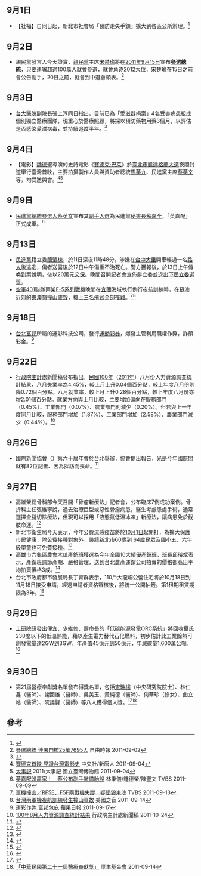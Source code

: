 {{vfd|[[Wikipedia:頁面存廢討論/記錄/2022/06/17#2022年6月臺灣|比較標準]]提刪|date=2022/06/18}}
<noinclude>{{MonthInTaiwan|2011|9}}</noinclude>

==9月1日==
*【社福】自同日起，新北市社會局「預防走失手鍊」擴大到各區公所辦理。<ref>{{Cite web |url=http://www.sw.ntpc.gov.tw/web/News?command=showDetail&postId=229759 |title=新北市政府 |accessdate=2011-08-31 |archive-date=2011-09-25 |archive-url=https://web.archive.org/web/20110925032548/http://www.sw.ntpc.gov.tw/web/News?command=showDetail&postId=229759 |dead-url=yes }}</ref>

==9月2日==
*親民黨發言人今天證實，[[親民黨|親民黨]]主席[[宋楚瑜|宋楚瑜]]將在[[2011年|2011年]][[9月15日|9月15日]]宣布'''[[2012年中華民國總統選舉|參選總統]]'''，只要連署超過100萬人就會參選，就會角逐[[中華民國總統|2012大位]]，宋楚瑜在15日之前會公告副手，20日之前，就會到中選會領表。<ref>[http://news.ltn.com.tw/news/focus/paper/521136 參選總統 連署門檻25萬7695人] {{Wayback|url=http://news.ltn.com.tw/news/focus/paper/521136 |date=20180808171449 }}自由時報 2011-09-02</ref>

==9月3日==
*[[台大醫院|台大醫院]]副院長張上淳同日指出，目前已為「愛滋器捐案」4名受害病患組成個別獨立醫療團隊，現重心於醫療照顧，將採以預防藥物用藥3個月，以評估是否感染愛滋病毒，並持續追蹤半年。<ref>{{Cite web |url=http://www2.cna.com.tw/ShowNews/Detail.aspx?pNewsID=201109030182&pType0=aHEL&pTypeSel=0 |title=中央社 |accessdate=2011-09-03 |archive-date=2011-12-08 |archive-url=https://web.archive.org/web/20111208093456/http://www2.cna.com.tw/ShowNews/Detail.aspx?pNewsID=201109030182&pType0=aHEL&pTypeSel=0 |dead-url=yes }}</ref>

==9月4日==
*【電影】[[魏德聖|魏德聖]]導演的史詩電影《[[賽德克·巴萊|賽德克·巴萊]]》於[[臺北市|臺北市]][[凱達格蘭大道|凱達格蘭大道]]夜間封道舉行臺灣首映，主要拍攝製作人員與資助者總統[[馬英九|馬英九]]、民進黨主席[[蔡英文|蔡英文]]等，均受邀與會。<ref>[http://www.ntdtv.com/xtr/b5/2011/09/04/a583748.html 賽德克首映 見證台灣電影史] {{Wayback|url=http://www.ntdtv.com/xtr/b5/2011/09/04/a583748.html |date=20180926233642 }}中央社/新唐人 2011-09-04</ref><ref>[https://www.ntm.gov.tw/history_141.html 大事記] {{Wayback|url=https://www.ntm.gov.tw/history_141.html |date=20180626030444 }}2011/大事記 國立臺灣博物館 2011-09-04</ref>

==9月9日==
* [[民主進步黨|民進黨]][[中華民國總統|總統]][[2012年中華民國總統選舉|參選人]][[蔡英文|蔡英文]]宣布其[[中華民國副總統|副手人選]]為民進黨[[民主進步黨秘書長|秘書長]][[蘇嘉全|蘇嘉全]]，「英嘉配」正式成軍。<ref>[https://news.tvbs.com.tw/local/66166 英嘉配盼贏家！　蔡公布副手撇備胎說] {{Wayback|url=https://news.tvbs.com.tw/local/66166 |date=20190214072032 }}林秉儀/鍾德榮/陳聖文 TVBS 2011-09-09</ref>

==9月13日==
* [[民進黨|民進黨]]籍立委[[簡肇棟|簡肇棟]]，於11日深夜11時48分，涉嫌在[[臺中市|台中]][[大里區|大里]]開車輾過一名[[路人|路人]]後逃逸，傷者送醫後於12日中午傷重不治死亡。警方獲報後，於13日上午傳喚到案說明，後以20萬元[[交保|交保]]。晚間召開記者會宣佈辭立委並退出[[2012年中華民國立法委員選舉|下屆立委選舉]]。
* [[中華民國空軍|空軍401聯隊]]兩架[[F-5自由鬥士戰鬥機|F-5系列戰機]]晚間在[[宜蘭縣|宜蘭]]海域執行例行夜航訓練時，在[[蘇澳鎮_(台灣)|蘇澳]]近郊的[[東澳嶺|東澳嶺]][[2011年中華民國空軍F-5戰機空難|撞山墜毀]]，機上[[軍官|三名飛官]]全部[[死亡|罹難]]。<ref>[https://news.tvbs.com.tw/local/66504 軍機撞山／RF5E、F5F兩戰機失蹤　疑墜毀東澳] {{Wayback|url=https://news.tvbs.com.tw/local/66504 |date=20190214072032 }}TVBS 2011-09-13</ref><ref>[https://www.voacantonese.com/a/article-20110914two-taiwan-military-jets-crashed-in-night-training-129803903/933702.html 台灣兩軍機夜航訓練發生撞山事故] {{Wayback|url=https://www.voacantonese.com/a/article-20110914two-taiwan-military-jets-crashed-in-night-training-129803903/933702.html |date=20180808171454 }}美國之音 2011-09-14</ref>

==9月18日==
*[[台北富邦銀行|台北富邦]]所屬的運彩科技公司，發行[[台灣運動彩券|運動彩券]]，爆發主管利用職權作弊，詐領彩金。<ref>[https://tw.appledaily.com/headline/daily/20110917/33674688 運彩作弊 富邦包庇] {{Wayback|url=https://tw.appledaily.com/headline/daily/20110917/33674688 |date=20190214072033 }}蘋果日報 2011-09-17</ref>

==9月22日==
* [[行政院|行政院]][[主計處|主計處]]新聞稿發布指出，[[民國100年|民國100年]]（[[2011年|2011年]]）八月份人力資源調查統計結果，八月失業率為4.45%，較上月上升0.04個百分點，較上年度八月份則降0.72個百分點。八月就業率，較上月上升0.28個百分點，較上年度八月份亦增2.01個百分點。就業方向與上月比較，主要增加偏向在服務部門（0.45%）、工業部門（0.07%）、農業部門則減少（0.20%）。但若與上一年度同月比較，服務部門增加（1.87%）、工業部門增加（2.58%）、農業部門減少（0.44%）。<ref>[http://www.dgbas.gov.tw/public/Attachment/19229491271.pdf 100年8月人力資源調查統計結果] {{Wayback|url=http://www.dgbas.gov.tw/public/Attachment/19229491271.pdf |date=20180928181050 }}行政院主計處新聞稿 2011-10-24</ref>

==9月26日==
*國際新聞協會（{{link-en|International Press Institute|International Press Institute}}）第六十屆年會於台北舉辦，協會提出報告，光是今年國際間就有82位記者、因為採訪而喪命。<ref>{{Cite web |url=http://ipi.taipei.ishow.gmg.tw/ |title=2011 IPI國際新聞協會台北年會 |accessdate=2011-09-26 |archive-date=2011-08-17 |archive-url=https://web.archive.org/web/20110817192218/http://ipi.taipei.ishow.gmg.tw/ |dead-url=yes }}</ref>

==9月27日==
* 高雄榮總骨科部今天召開「骨瘤新療法」記者會，公布臨床7例成功案例。骨折科主任張維寧說，過去治療巨型或惡性骨瘤病患，醫生考慮患處手術，通常選擇全腿切除療法，但現可以採用「液態氮低溫冰凍」新療法，讓病患免於截肢命運。<ref>{{Cite web |url=http://www2.cna.com.tw/ShowNews/Detail.aspx?pNewsID=201109270135&pType0=aHEL&pTypeSel=0 |title=中央社 |accessdate=2011-09-27 |archive-date=2011-12-08 |archive-url=https://web.archive.org/web/20111208091229/http://www2.cna.com.tw/ShowNews/Detail.aspx?pNewsID=201109270135&pType0=aHEL&pTypeSel=0 |dead-url=yes }}</ref>
* 新北市衛生局今天表示，今年公費流感疫苗將於[[10月1日|10月1日]]起開打，為擴大保護市民健康，除公費接種對象外，設籍新北市60歲到 64歲民眾及國小五、六年級學童也可免費接種。<ref>{{Cite web |url=http://www2.cna.com.tw/ShowNews/Detail.aspx?pNewsID=201109270201&pType0=aLOC&pTypeSel=0 |title=中央社 |accessdate=2011-09-27 |archive-date=2011-12-08 |archive-url=https://web.archive.org/web/20111208094517/http://www2.cna.com.tw/ShowNews/Detail.aspx?pNewsID=201109270201&pType0=aLOC&pTypeSel=0 |dead-url=yes }}</ref>
* 高雄市六龜區農會木瓜產銷班獲選為今年全國10大績優產銷班，班長邱璿斌表示，產銷班調節產期、嚴格管理，送到台北農產運銷公司拍賣的價格都高出平均拍賣價格3成。<ref>{{Cite web |url=http://www2.cna.com.tw/ShowNews/Detail.aspx?pNewsID=201109270244&pType0=aLOC&pTypeSel=0 |title=中央社 |accessdate=2011-09-27 |archive-date=2011-12-08 |archive-url=https://web.archive.org/web/20111208092250/http://www2.cna.com.tw/ShowNews/Detail.aspx?pNewsID=201109270244&pType0=aLOC&pTypeSel=0 |dead-url=yes }}</ref>
*台北市政府都市發展局長丁育群表示，110戶大龍峒公營住宅將於10月18日到11月18日接受申請，經過申請者資格審核後，將統一公開抽籤。第1租期租賃期限為3年。<ref>{{Cite web |url=http://www2.cna.com.tw/ShowNews/Detail.aspx?pNewsID=201109270111&pType1=LG&pType0=aLOC&pTypeSel=0&pPNo=2 |title=中央社 |accessdate=2011-09-27 |archive-date=2011-12-08 |archive-url=https://web.archive.org/web/20111208092038/http://www2.cna.com.tw/ShowNews/Detail.aspx?pNewsID=201109270111&pType1=LG&pType0=aLOC&pTypeSel=0&pPNo=2 |dead-url=yes }}</ref>

==9月29日==
* [[工研院|工研院]]研發出便宜、少維修、壽命長的「低碳能源發電ORC系統」將回收攝氏230度以下的低溫熱能，藉以產生電力替代石化燃料，初步估計此工業餘熱可創發電量達2GW到3GW，年產值45億元到50億元，年減碳量1,600萬公噸。<ref>{{Cite web |url=http://www2.cna.com.tw/ShowNews/Detail.aspx?pNewsID=201109290341&pType0=aIT&pTypeSel=0 |title=中央社 |accessdate=2011-09-29 |archive-date=2011-12-08 |archive-url=https://web.archive.org/web/20111208090502/http://www2.cna.com.tw/ShowNews/Detail.aspx?pNewsID=201109290341&pType0=aIT&pTypeSel=0 |dead-url=yes }}</ref>

==9月30日==
*第21屆醫療奉獻獎名單發布得獎名單，包括[[宋瑞樓|宋瑞樓]]（中央研究院院士）、林仁鑫（醫師）、謝國雄（醫師）、吳美玉、黃純德（醫師）、何華珍（修女）、曲立皓（醫師）、阮議賢（醫師）等八人獲得個人獎。<ref>{{Cite web |url=http://www.libertytimes.com.tw/2011/new/oct/1/today-life7.htm |title=自由時報 |accessdate=2011-10-17 |archive-date=2011-10-04 |archive-url=https://web.archive.org/web/20111004000300/http://www.libertytimes.com.tw/2011/new/oct/1/today-life7.htm |dead-url=no }}</ref><ref>[http://www.hwe.org.tw/award_winners_21.asp 「中華民國第二十一屆醫療奉獻獎」] {{Wayback|url=http://www.hwe.org.tw/award_winners_21.asp |date=20190909000138 }}厚生基金會 2011-09-14</ref>

==參考==
{{reflist}}

<noinclude>
{{Portal:台灣新聞動態/Footer}}
</noinclude>